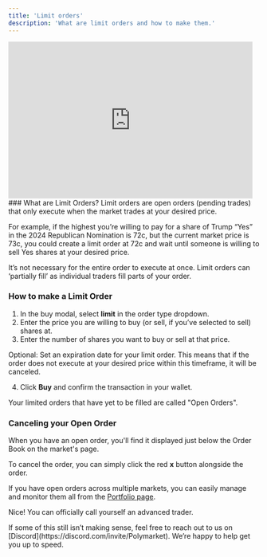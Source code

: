 ```yaml
---
title: 'Limit orders'
description: 'What are limit orders and how to make them.'
---
```

<iframe width="490" height="315" src="https://www.youtube.com/embed/_WfpoVGqzbw?si=yvuXC5i08Eik-PnR" title="YouTube video player" frameborder="0" allow="accelerometer; autoplay; clipboard-write; encrypted-media; gyroscope; picture-in-picture; web-share" referrerpolicy="strict-origin-when-cross-origin" allowfullscreen></iframe>
### What are Limit Orders? 
Limit orders are open orders (pending trades) that only execute when the market trades at your desired price. 

For example, if the highest you’re willing to pay for a share of Trump “Yes” in the 2024 Republican Nomination is 72c, but the current market price is 73c, you could create a limit order at 72c and wait until someone is willing to sell Yes shares at your desired price.

<Note>
It’s not necessary for the entire order to execute at once. Limit orders can ‘partially fill’ as individual traders fill parts of your order.
</Note>

### How to make a Limit Order
1. In the buy modal, select **limit** in the order type dropdown.
2. Enter the price you are willing to buy (or sell, if you’ve selected to sell) shares at.
3. Enter the number of shares you want to buy or sell at that price.

Optional: Set an expiration date for your limit order. This means that if the order does not execute at your desired price within this timeframe, it will be canceled.

4. Click **Buy** and confirm the transaction in your wallet.

<Note>
Your limited orders that have yet to be filled are called "Open Orders". 
</Note>


### Canceling your Open Order 
When you have an open order, you'll find it displayed just below the Order Book on the market's page. 

To cancel the order, you can simply click the red **x** button alongside the order.


If you have open orders across multiple markets, you can easily manage and monitor them all from the [Portfolio page](https://polymarket.com/portfolio?tab=Open+orders).

Nice! You can officially call yourself an advanced trader.

<Tip>
If some of this still isn’t making sense, feel free to reach out to us on [Discord](https://discord.com/invite/Polymarket). We’re happy to help get you up to speed.
</Tip>